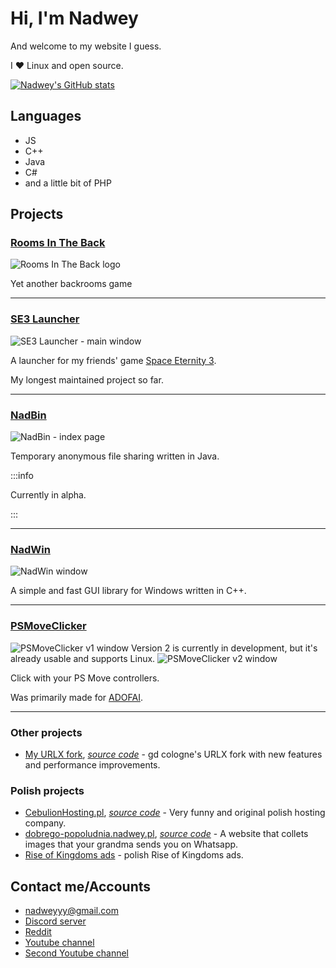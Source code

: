 
# Hi, I'm Nadwey

And welcome to my website I guess.

I ❤️ Linux and open source.

[![Nadwey's GitHub stats](https://github-readme-stats.vercel.app/api/?username=Nadwey&show_icons=true&title_color=fff&icon_color=79ff97&text_color=9f9f9f&bg_color=151515)](https://github.com/Nadwey)

## Languages

-   JS
-   C++
-   Java
-   C#
-   and a little bit of PHP

## Projects

### [Rooms In The Back](https://roomsintheback.com)

![Rooms In The Back logo](https://roomsintheback.com/img/roomsintheback.svg)

Yet another backrooms game

---

### [SE3 Launcher](https://github.com/Space-Eternity-3/SE3-Launcher)

![SE3 Launcher - main window](/img/se3-launcher.png)

A launcher for my friends' game [Space Eternity 3](https://se3.page/).

My longest maintained project so far.

---

### [NadBin](https://github.com/Nadwey/NadBin)

![NadBin - index page](/img/nadbin.png)

Temporary anonymous file sharing written in Java.

:::info

Currently in alpha.

:::

---

### [NadWin](https://nadwey.github.io/NadWin/)

![NadWin window](/img/nadwin.png)

A simple and fast GUI library for Windows written in C++.

---

### [PSMoveClicker](https://github.com/Nadwey/PSMoveClicker-electron)

<Tabs>
    <TabItem value="v1" label="v1" default>
        <img alt="PSMoveClicker v1 window" src="/img/psmoveclicker-v1.png" />
    </TabItem>
    <TabItem value="v2" label="v2">
        Version 2 is currently in development, but it's already usable and supports Linux.
        <img alt="PSMoveClicker v2 window" src="/img/psmoveclicker-v2.png" />
    </TabItem>
</Tabs>

Click with your PS Move controllers.

Was primarily made for [ADOFAI](https://store.steampowered.com/app/977950/A_Dance_of_Fire_and_Ice/).

---

### Other projects

-   [My URLX fork](https://urlx.nadwey.pl/urlx.html), [_source code_](https://github.com/Nadwey/URLX) - gd cologne's URLX fork with new features and performance improvements.

### Polish projects

-   [CebulionHosting.pl](https://cebulionhosting.pl/), [_source code_](https://github.com/Nadwey/cebulionhosting.pl) - Very funny and original polish hosting company.
-   [dobrego-popoludnia.nadwey.pl](https://dobrego-popoludnia.nadwey.pl/), [_source code_](https://github.com/Nadwey/dobrego-popoludnia-new) - A website that collets images that your grandma sends you on Whatsapp.
-   [Rise of Kingdoms ads](https://nadwey.pl/reklamy-rise-of-kingdoms/) - polish Rise of Kingdoms ads.

## Contact me/Accounts

-   [nadweyyy@gmail.com](mailto:nadweyyy@gmail.com)
-   [Discord server](https://discord.com/invite/BvrUcsmyrX)
-   [Reddit](https://www.reddit.com/user/Nadwey)
-   [Youtube channel](https://www.youtube.com/channel/UCXPZe3tt8wrYKNDbwPu29hw)
-   [Second Youtube channel](https://www.youtube.com/channel/UCr04psp2lU6JiUyxk2PJ5Uw)
